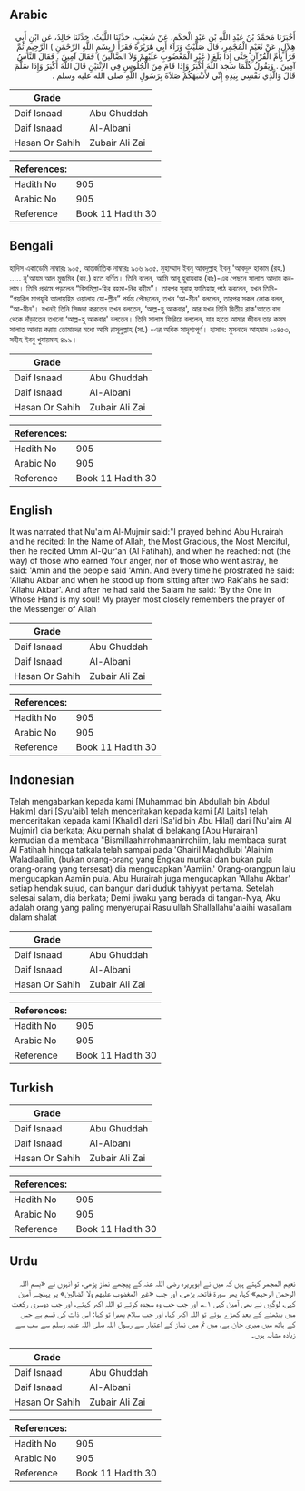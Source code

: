 ## Arabic


<div dir="rtl" lang="ar" style={{fontSize:'larger',backgroundColor:'#f8f9fa',padding:20}}>
أَخْبَرَنَا مُحَمَّدُ بْنُ عَبْدِ اللَّهِ بْنِ عَبْدِ الْحَكَمِ، عَنْ شُعَيْبٍ، حَدَّثَنَا اللَّيْثُ، حَدَّثَنَا خَالِدٌ، عَنِ ابْنِ أَبِي هِلاَلٍ، عَنْ نُعَيْمٍ الْمُجْمِرِ، قَالَ صَلَّيْتُ وَرَاءَ أَبِي هُرَيْرَةَ فَقَرَأَ ‏(‏ بِسْمِ اللَّهِ الرَّحْمَنِ ‏)‏ الرَّحِيمِ ثُمَّ قَرَأَ بِأُمِّ الْقُرْآنِ حَتَّى إِذَا بَلَغَ ‏(‏ غَيْرِ الْمَغْضُوبِ عَلَيْهِمْ وَلاَ الضَّالِّينَ ‏)‏ فَقَالَ آمِينَ ‏.‏ فَقَالَ النَّاسُ آمِينَ ‏.‏ وَيَقُولُ كُلَّمَا سَجَدَ اللَّهُ أَكْبَرُ وَإِذَا قَامَ مِنَ الْجُلُوسِ فِي الاِثْنَيْنِ قَالَ اللَّهُ أَكْبَرُ وَإِذَا سَلَّمَ قَالَ وَالَّذِي نَفْسِي بِيَدِهِ إِنِّي لأَشْبَهُكُمْ صَلاَةً بِرَسُولِ اللَّهِ صلى الله عليه وسلم ‏.‏
</div>
<div style={{backgroundColor:'#f8f9fa',padding:20, marginBottom: 10}}><table> <thead> <tr> <th>Grade</th> <th></th> </tr> </thead> <tbody> <tr><td>Daif Isnaad</td><td>Abu Ghuddah</td></tr><tr><td>Daif Isnaad</td><td>Al-Albani</td></tr><tr><td>Hasan Or Sahih</td><td>Zubair Ali Zai</td></tr></tbody></table><table> <thead> <tr> <th>References:</th> <th></th> </tr> </thead> <tbody><tr><td>Hadith No</td><td>905</td></tr><tr><td>Arabic No</td><td>905</td></tr><tr><td>Reference</td><td>Book 11 Hadith 30</td></tr></tbody></table></div>

## Bengali


<div dir="ltr" lang="bn" style={{fontSize:'larger',backgroundColor:'#f8f9fa',padding:20}}>
হাদিস একাডেমি নাম্বারঃ ৯০৫, আন্তর্জাতিক নাম্বারঃ ৯০৬ ৯০৫. মুহাম্মাদ ইবনু আবদুল্লাহ ইবনু 'আবদুল হাকাম (রহ.) ..... নু'আয়ম আল মুজমির (রহ.) হতে বর্ণিত। তিনি বলেন, আমি আবূ হুরায়রাহ (রাঃ)-এর পেছনে সালাত আদায় করলাম। তিনি প্রথমে পড়লেন “বিসমিল্লা-হির রহমা-নির রহীম”। তারপর সূরাহ্ ফাতিহাহ্ পাঠ করলেন, যখন তিনি- “গয়রিল মাগযূবি আলায়হিম ওয়ালায় যো-ল্লীন” পর্যন্ত পৌছলেন, তখন ‘আ-মীন' বললেন, তারপর সকল লোক বলল, “আ-মীন'। যখনই তিনি সিজদা করতেন তখন বলতেন, ‘আল্ল-হু আকবার', আর যখন তিনি দ্বিতীয় রাক'আতে বসা থেকে দাঁড়াতেন তখনো ‘আল্ল-হু আকবার' বলতেন। তিনি সালাম ফিরিয়ে বললেন, যার হাতে আমার জীবন তার কসম সালাত আদায় করায় তোমাদের মধ্যে আমি রাসূলুল্লাহ (সা.) -এর অধিক সাদৃশ্যপূর্ণ। হাসান: মুসনাদে আহমাদ ১০৪৫৩, সহীহ ইবনু খুযায়মাহ ৪৯৯।
</div>
<div style={{backgroundColor:'#f8f9fa',padding:20, marginBottom: 10}}><table> <thead> <tr> <th>Grade</th> <th></th> </tr> </thead> <tbody> <tr><td>Daif Isnaad</td><td>Abu Ghuddah</td></tr><tr><td>Daif Isnaad</td><td>Al-Albani</td></tr><tr><td>Hasan Or Sahih</td><td>Zubair Ali Zai</td></tr></tbody></table><table> <thead> <tr> <th>References:</th> <th></th> </tr> </thead> <tbody><tr><td>Hadith No</td><td>905</td></tr><tr><td>Arabic No</td><td>905</td></tr><tr><td>Reference</td><td>Book 11 Hadith 30</td></tr></tbody></table></div>

## English


<div dir="ltr" lang="en" style={{fontSize:'larger',backgroundColor:'#f8f9fa',padding:20}}>
It was narrated that Nu'aim Al-Mujmir said:"I prayed behind Abu Hurairah and he recited: In the Name of Allah, the Most Gracious, the Most Merciful, then he recited Umm Al-Qur'an (Al Fatihah), and when he reached: not (the way) of those who earned Your anger, nor of those who went astray, he said: 'Amin and the people said 'Amin. And every time he prostrated he said: 'Allahu Akbar and when he stood up from sitting after two Rak'ahs he said: 'Allahu Akbar'. And after he had said the Salam he said: 'By the One in Whose Hand is my soul! My prayer most closely remembers the prayer of the Messenger of Allah
</div>
<div style={{backgroundColor:'#f8f9fa',padding:20, marginBottom: 10}}><table> <thead> <tr> <th>Grade</th> <th></th> </tr> </thead> <tbody> <tr><td>Daif Isnaad</td><td>Abu Ghuddah</td></tr><tr><td>Daif Isnaad</td><td>Al-Albani</td></tr><tr><td>Hasan Or Sahih</td><td>Zubair Ali Zai</td></tr></tbody></table><table> <thead> <tr> <th>References:</th> <th></th> </tr> </thead> <tbody><tr><td>Hadith No</td><td>905</td></tr><tr><td>Arabic No</td><td>905</td></tr><tr><td>Reference</td><td>Book 11 Hadith 30</td></tr></tbody></table></div>

## Indonesian


<div dir="ltr" lang="id" style={{fontSize:'larger',backgroundColor:'#f8f9fa',padding:20}}>
Telah mengabarkan kepada kami [Muhammad bin Abdullah bin Abdul Hakim] dari [Syu'aib] telah menceritakan kepada kami [Al Laits] telah menceritakan kepada kami [Khalid] dari [Sa'id bin Abu Hilal] dari [Nu'aim Al Mujmir] dia berkata; Aku pernah shalat di belakang [Abu Hurairah] kemudian dia membaca "Bismillaahirrohmaanirrohiim, lalu membaca surat Al Fatihah hingga tatkala telah sampai pada 'Ghairil Maghdlubi 'Alaihim Waladlaallin, (bukan orang-orang yang Engkau murkai dan bukan pula orang-orang yang tersesat) dia mengucapkan 'Aamiin.' Orang-orangpun lalu mengucapkan Aamiin pula. Abu Hurairah juga mengucapkan 'Allahu Akbar' setiap hendak sujud, dan bangun dari duduk tahiyyat pertama. Setelah selesai salam, dia berkata; Demi jiwaku yang berada di tangan-Nya, Aku adalah orang yang paling menyerupai Rasulullah Shallallahu'alaihi wasallam dalam shalat
</div>
<div style={{backgroundColor:'#f8f9fa',padding:20, marginBottom: 10}}><table> <thead> <tr> <th>Grade</th> <th></th> </tr> </thead> <tbody> <tr><td>Daif Isnaad</td><td>Abu Ghuddah</td></tr><tr><td>Daif Isnaad</td><td>Al-Albani</td></tr><tr><td>Hasan Or Sahih</td><td>Zubair Ali Zai</td></tr></tbody></table><table> <thead> <tr> <th>References:</th> <th></th> </tr> </thead> <tbody><tr><td>Hadith No</td><td>905</td></tr><tr><td>Arabic No</td><td>905</td></tr><tr><td>Reference</td><td>Book 11 Hadith 30</td></tr></tbody></table></div>

## Turkish


<div dir="ltr" lang="tr" style={{fontSize:'larger',backgroundColor:'#f8f9fa',padding:20}}>

</div>
<div style={{backgroundColor:'#f8f9fa',padding:20, marginBottom: 10}}><table> <thead> <tr> <th>Grade</th> <th></th> </tr> </thead> <tbody> <tr><td>Daif Isnaad</td><td>Abu Ghuddah</td></tr><tr><td>Daif Isnaad</td><td>Al-Albani</td></tr><tr><td>Hasan Or Sahih</td><td>Zubair Ali Zai</td></tr></tbody></table><table> <thead> <tr> <th>References:</th> <th></th> </tr> </thead> <tbody><tr><td>Hadith No</td><td>905</td></tr><tr><td>Arabic No</td><td>905</td></tr><tr><td>Reference</td><td>Book 11 Hadith 30</td></tr></tbody></table></div>

## Urdu


<div dir="rtl" lang="ur" style={{fontSize:'larger',backgroundColor:'#f8f9fa',padding:20}}>
نعیم المجمر کہتے ہیں کہ میں نے ابوہریرہ رضی اللہ عنہ کے پیچھے نماز پڑھی، تو انہوں نے «بسم اللہ الرحمن الرحيم» کہا، پھر سورۃ فاتحہ پڑھی، اور جب «غير المغضوب عليهم ولا الضالين» پر پہنچے آمین کہی، لوگوں نے بھی آمین کہی ۱؎، اور جب جب وہ سجدہ کرتے تو اللہ اکبر کہتے، اور جب دوسری رکعت میں بیٹھنے کے بعد کھڑے ہوئے تو اللہ اکبر کہا، اور جب سلام پھیرا تو کہا: اس ذات کی قسم ہے جس کے ہاتھ میں میری جان ہے، میں تم میں نماز کے اعتبار سے رسول اللہ صلی اللہ علیہ وسلم سے سب سے زیادہ مشابہ ہوں۔
</div>
<div style={{backgroundColor:'#f8f9fa',padding:20, marginBottom: 10}}><table> <thead> <tr> <th>Grade</th> <th></th> </tr> </thead> <tbody> <tr><td>Daif Isnaad</td><td>Abu Ghuddah</td></tr><tr><td>Daif Isnaad</td><td>Al-Albani</td></tr><tr><td>Hasan Or Sahih</td><td>Zubair Ali Zai</td></tr></tbody></table><table> <thead> <tr> <th>References:</th> <th></th> </tr> </thead> <tbody><tr><td>Hadith No</td><td>905</td></tr><tr><td>Arabic No</td><td>905</td></tr><tr><td>Reference</td><td>Book 11 Hadith 30</td></tr></tbody></table></div>